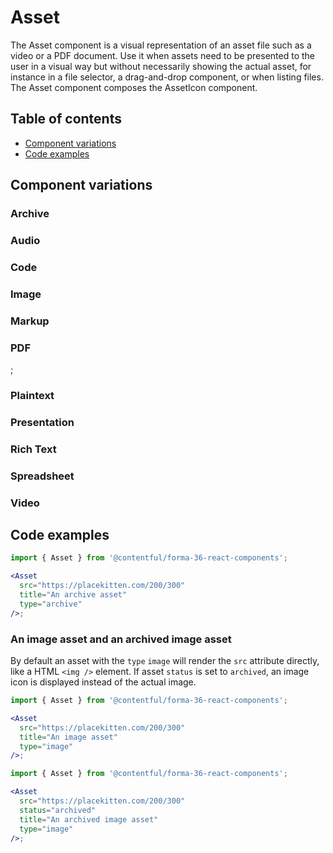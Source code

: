 
# Asset

The Asset component is a visual representation of an asset file such as a video or a PDF document. Use it when assets need to be presented to the user in a visual way but without necessarily showing the actual asset, for instance in a file selector, a drag-and-drop component, or when listing files. The Asset component composes the AssetIcon component.

## Table of contents

- [Component variations](#component-variations)
- [Code examples](#code-examples)

## Component variations

### Archive

<Asset
  src="https://placekitten.com/200/300"
  title="An archive asset"
  type="archive"
/>

### Audio

<Asset
  src="https://placekitten.com/200/300"
  title="An audio asset"
  type="audio"
/>

### Code

<Asset src="https://placekitten.com/200/300" title="A code asset" type="code" />

### Image

<Asset
  src="https://placekitten.com/200/300"
  title="An image asset"
  type="image"
/>

### Markup

<Asset
  src="https://placekitten.com/200/300"
  title="A markup asset"
  type="markup"
/>

### PDF

<Asset src="https://placekitten.com/200/300" title="A PDF asset" type="pdf" />;

### Plaintext

<Asset
  src="https://placekitten.com/200/300"
  title="A plaintext asset"
  type="plaintext"
/>

### Presentation

<Asset
  src="https://placekitten.com/200/300"
  title="A presentation asset"
  type="presentation"
/>

### Rich Text

<Asset
  src="https://placekitten.com/200/300"
  title="A rich text asset"
  type="richtext"
/>

### Spreadsheet

<Asset
  src="https://placekitten.com/200/300"
  title="A spreadsheet asset"
  type="spreadsheet"
/>

### Video

<Asset
  src="https://placekitten.com/200/300"
  title="A video asset"
  type="video"
/>

## Code examples

```jsx
import { Asset } from '@contentful/forma-36-react-components';

<Asset
  src="https://placekitten.com/200/300"
  title="An archive asset"
  type="archive"
/>;
```

### An image asset and an archived image asset

By default an asset with the `type` `image` will render the `src` attribute directly, like a HTML `<img />` element. If asset `status` is set to `archived`, an image icon is displayed instead of the actual image.

```jsx
import { Asset } from '@contentful/forma-36-react-components';

<Asset
  src="https://placekitten.com/200/300"
  title="An image asset"
  type="image"
/>;
```

```jsx
import { Asset } from '@contentful/forma-36-react-components';

<Asset
  src="https://placekitten.com/200/300"
  status="archived"
  title="An archived image asset"
  type="image"
/>;
```
